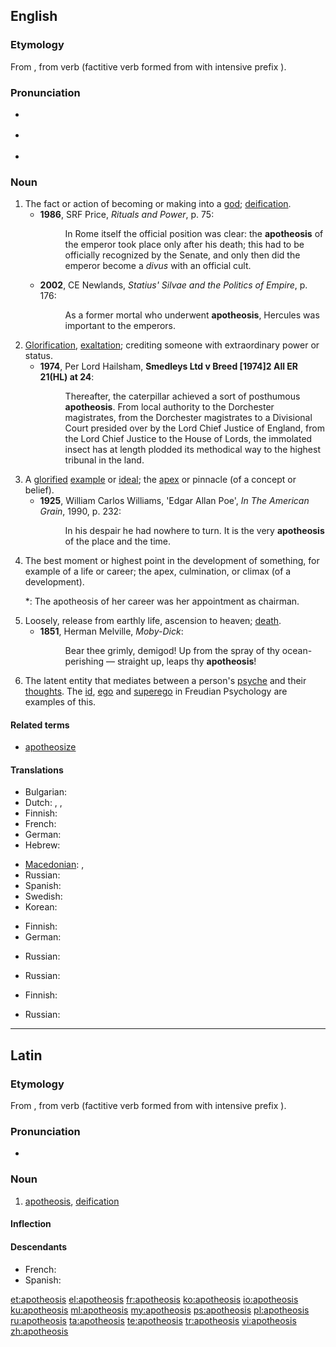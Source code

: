 ==English==
{{was wotd|2007|November|11}}

===Etymology===
From {{etyl|grc|en}} {{term|ἀποθέωσις|lang=grc}}, from verb {{term|ἀποθεόω||deify|lang=grc}} (factitive verb formed from {{term|θεός||God|lang=grc}} with intensive prefix {{term|ἀπο-|lang=grc}}).

===Pronunciation===
* {{a|UK}} {{IPA|/əˌpɒθ.iːˈəʊ.sɪs/}}
* {{a|US}} {{IPA|/əˌpɑː.θiˈoʊ.sɪs/}}
* {{audio|en-us-apotheosis.ogg|Audio (US)}}
*: {{rhymes|əʊsɪs}}

===Noun===
{{en-noun|apotheoses}}

# The fact or action of becoming or making into a [[god]]; [[deification]].
#* '''1986''', SRF Price, ''Rituals and Power'', p. 75:
#*: In Rome itself the official position was clear: the '''apotheosis''' of the emperor took place only after his death; this had to be officially recognized by the Senate, and only then did the emperor become a ''divus'' with an official cult.
#* '''2002''', CE Newlands, ''Statius' Silvae and the Politics of Empire'', p. 176:
#*: As a former mortal who underwent '''apotheosis''', Hercules was important to the emperors.
# [[glorification|Glorification]], [[exaltation]]; crediting someone with extraordinary power or status.
#* '''1974''', Per Lord Hailsham, '''Smedleys Ltd v Breed [1974]2 All ER 21(HL) at 24''':
#*: Thereafter, the caterpillar achieved a sort of posthumous '''apotheosis'''. From local authority to the Dorchester magistrates, from the Dorchester magistrates to a Divisional Court presided over by the Lord Chief Justice of England, from the Lord Chief Justice to the House of Lords, the immolated insect has at length plodded its methodical way to the highest tribunal in the land.
# A [[glorify|glorified]] [[example]] or [[ideal]]; the [[apex]] or pinnacle (of a concept or belief).
#* '''1925''', William Carlos Williams, 'Edgar Allan Poe', ''In The American Grain'', 1990, p. 232:
#*: In his despair he had nowhere to turn. It is the very '''apotheosis''' of the place and the time.
# The best moment or highest point in the development of something, for example of a life or career; the apex, culmination, or climax (of a development). 
#*: The apotheosis of her career was her appointment as chairman. 
# Loosely, release from earthly life, ascension to heaven; [[death]].
#* '''1851''', Herman Melville, ''Moby-Dick'':
#*: Bear thee grimly, demigod! Up from the spray of thy ocean-perishing — straight up, leaps thy '''apotheosis'''!
# {{context|psychology|lang=en}} The latent entity that mediates between a person's [[psyche]] and their [[thought]]s. The [[id]], [[ego]] and [[superego]] in Freudian Psychology are examples of this.

====Related terms====
* [[apotheosize]]

====Translations====
{{trans-top|deification; becoming a god}}
* Bulgarian: {{t-|bg|обожествяване}}
* Dutch: {{t+|nl|apotheose}}, {{t|nl|vergoding |f}}, {{t|nl|verheerlijking |f}}
* Finnish: {{t-|fi|apoteoosi}}
* French: {{t+|fr|apothéose|f}}
* German: {{t-|de|Gottwerdung|f}}
* Hebrew: {{t-|he|הַאֲלָהָה|f|tr=ha'alahá|sc=Hebr}}
{{trans-mid}}
* [[Macedonian]]: {{t-|mk|апотеоза|f|tr=apoteóza|sc=Cyrl}}, {{t-|mk|боготворење|n|tr=bogotvórenje|sc=Cyrl}}
* Russian: {{t+|ru|обожествле́ние|n|tr=obožestvlénije}}
* Spanish: {{t+|es|apoteosis|f}}
* Swedish: {{t-|sv|apoteos|c}}
* Korean: {{t-|ko|신으로 모심}}
{{trans-bottom}}

{{trans-top|glorification, exaltation}}
* Finnish: {{t-|fi|apoteoosi}}
* German: {{t-|de|Vergötterung|f}}
{{trans-mid}}
* Russian: {{t+|ru|прославле́ние|n|tr=proslavlénije}}
{{trans-bottom}}

{{trans-top|glorified example or ideal}}
* Russian: {{t+|ru|апофео́з|m|tr=apofeóz}}
{{trans-mid}}
{{trans-bottom}}

{{trans-top|best moment or highest point in the development of something}}
* Finnish: {{t+|fi|huippu}}
{{trans-mid}}
{{trans-bottom}}

{{trans-top|release from earthly life}}
* Russian: {{t+|ru|вознесе́ние|n|tr=voznesénije}}
{{trans-mid}}
{{trans-bottom}}

----

==Latin==

===Etymology===
From {{etyl|grc|la}} {{term|ἀποθέωσις|lang=grc}}, from verb {{term|ἀποθεόω||deify|lang=grc}} (factitive verb formed from {{term|θεός||God|lang=grc}} with intensive prefix {{term|ἀπο-|lang=grc}}).

===Pronunciation===
* {{a|Classical}} {{IPA|/a.po.tʰeˈoː.sis/|lang=la}}

===Noun===
{{la-noun|apotheōsis|apotheosis|apotheōsis|f|third}}

# [[#English|apotheosis]], [[deification]]

====Inflection====
{{la-decl-3rd-I|apotheōsis|apotheōs}}

====Descendants====
* French: {{l/fr|apothéose}}
* Spanish: {{l/es|apoteosis}}

[[et:apotheosis]]
[[el:apotheosis]]
[[fr:apotheosis]]
[[ko:apotheosis]]
[[io:apotheosis]]
[[ku:apotheosis]]
[[ml:apotheosis]]
[[my:apotheosis]]
[[ps:apotheosis]]
[[pl:apotheosis]]
[[ru:apotheosis]]
[[ta:apotheosis]]
[[te:apotheosis]]
[[tr:apotheosis]]
[[vi:apotheosis]]
[[zh:apotheosis]]